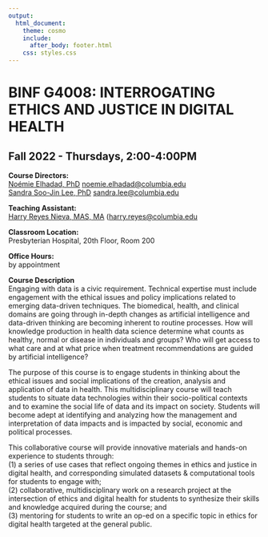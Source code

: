 ```yaml
---
output: 
  html_document:
    theme: cosmo
    include:
      after_body: footer.html
    css: styles.css
---
```


<link rel="stylesheet" href="styles.css" type="text/css">
<link rel="stylesheet" href="academicons/css/academicons.min.css"/>

# BINF G4008: INTERROGATING ETHICS AND JUSTICE IN DIGITAL HEALTH
## Fall 2022 - Thursdays, 2:00-4:00PM

**Course Directors:**    
[Noémie Elhadad, PhD](https://people.dbmi.columbia.edu/noemie/) [noemie.elhadad@columbia.edu]( (mailto:noemie.elhadad@columbia.edu))   
[Sandra Soo-Jin Lee, PhD](https://www.mhe.cuimc.columbia.edu/profile/sandra-s-lee-phd) [sandra.lee@columbia.edu]( (mailto:sandra.lee@columbia.edu))

**Teaching Assistant:**   
[Harry Reyes Nieva, MAS, MA](www.harryreyesnieva.com) ([harry.reyes@columbia.edu]( (mailto:harry.reyes@columbia.edu))

**Classroom Location:**    
Presbyterian Hospital, 20th Floor, Room 200

**Office Hours:**    
by appointment  

**Course Description**   
Engaging with data is a civic requirement. Technical expertise must include engagement with the ethical issues and policy implications related to emerging data-driven techniques. The biomedical, health, and clinical domains are going through in-depth changes as artificial intelligence and data-driven thinking are becoming inherent to routine processes. How will knowledge production in health data science determine what counts as healthy, normal or disease in individuals and groups? Who will get access to what care and at what price when treatment recommendations are guided by artificial intelligence?

The purpose of this course is to engage students in thinking about the ethical issues and social
implications of the creation, analysis and application of data in health. This multidisciplinary course will teach students to situate data technologies within their socio-political contexts and to examine the social life of data and its impact on society. Students will become adept at identifying and analyzing how the management and interpretation of data impacts and is impacted by social, economic and political processes.

This collaborative course will provide innovative materials and hands-on experience to students through:   
(1) a series of use cases that reflect ongoing themes in ethics and justice in digital health, and corresponding simulated datasets & computational tools for students to engage with;   
(2) collaborative, multidisciplinary work on a research project at the intersection of ethics and digital health for students to synthesize their skills and knowledge acquired during the course; and   
(3) mentoring for students to write an op-ed on a specific topic in ethics for digital health targeted at the general public.